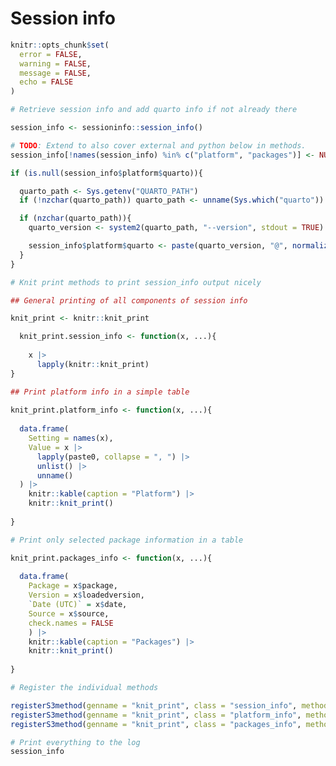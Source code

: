 # Session info

```r
knitr::opts_chunk$set(
  error = FALSE,
  warning = FALSE,
  message = FALSE,
  echo = FALSE
)
```

```r
# Retrieve session info and add quarto info if not already there

session_info <- sessioninfo::session_info()

# TODO: Extend to also cover external and python below in methods.
session_info[!names(session_info) %in% c("platform", "packages")] <- NULL

if (is.null(session_info$platform$quarto)){

  quarto_path <- Sys.getenv("QUARTO_PATH")
  if (!nzchar(quarto_path)) quarto_path <- unname(Sys.which("quarto"))

  if (nzchar(quarto_path)){
    quarto_version <- system2(quarto_path, "--version", stdout = TRUE)

    session_info$platform$quarto <- paste(quarto_version, "@", normalizePath(quarto_path, winslash = "/"))
  }
}
```

```r
# Knit print methods to print session_info output nicely

## General printing of all components of session info

knit_print <- knitr::knit_print

  knit_print.session_info <- function(x, ...){
  
    x |>
      lapply(knitr::knit_print)
}

## Print platform info in a simple table
  
knit_print.platform_info <- function(x, ...){
  
  data.frame(
    Setting = names(x),
    Value = x |>
      lapply(paste0, collapse = ", ") |>
      unlist() |>
      unname()
  ) |>
    knitr::kable(caption = "Platform") |>
    knitr::knit_print()
  
}

# Print only selected package information in a table

knit_print.packages_info <- function(x, ...){
  
  data.frame(
    Package = x$package,
    Version = x$loadedversion,
    `Date (UTC)` = x$date,
    Source = x$source, 
    check.names = FALSE
    ) |> 
    knitr::kable(caption = "Packages") |> 
    knitr::knit_print()
  
}

# Register the individual methods

registerS3method(genname = "knit_print", class = "session_info", method = knit_print.session_info)
registerS3method(genname = "knit_print", class = "platform_info", method = knit_print.platform_info)
registerS3method(genname = "knit_print", class = "packages_info", method = knit_print.packages_info)
```

```r
# Print everything to the log
session_info
```
